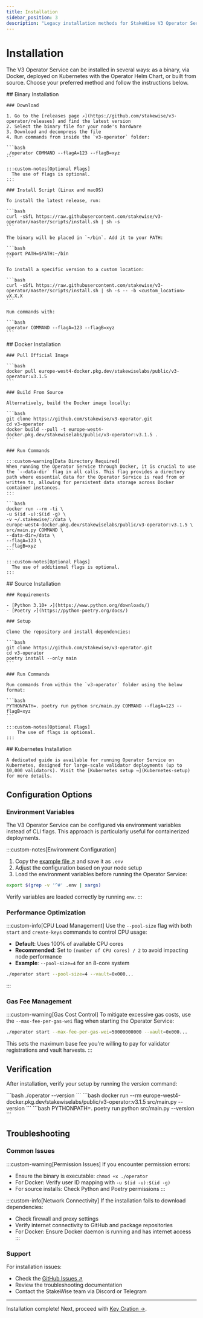 ```yaml
---
title: Installation
sidebar_position: 3
description: "Legacy installation methods for StakeWise V3 Operator Service"
---
```



# Installation

The V3 Operator Service can be installed in several ways: as a binary, via Docker, deployed on Kubernetes with the Operator Helm Chart, or built from source. Choose your preferred method and follow the instructions below.

<Tabs groupId="installation-methods">
  <TabItem value="binary" label="Binary" default>
    ## Binary Installation

    ### Download

    1. Go to the [releases page ↗](https://github.com/stakewise/v3-operator/releases) and find the latest version
    2. Select the binary file for your node's hardware
    3. Download and decompress the file
    4. Run commands from inside the `v3-operator` folder:

    ```bash
    ./operator COMMAND --flagA=123 --flagB=xyz
    ```

    :::custom-notes[Optional Flags]
      The use of flags is optional.
    :::

    ### Install Script (Linux and macOS)

    To install the latest release, run:

    ```bash
    curl -sSfL https://raw.githubusercontent.com/stakewise/v3-operator/master/scripts/install.sh | sh -s
    ```

    The binary will be placed in `~/bin`. Add it to your PATH:

    ```bash
    export PATH=$PATH:~/bin
    ```

    To install a specific version to a custom location:

    ```bash
    curl -sSfL https://raw.githubusercontent.com/stakewise/v3-operator/master/scripts/install.sh | sh -s -- -b <custom_location> vX.X.X
    ```

    Run commands with:

    ```bash
    operator COMMAND --flagA=123 --flagB=xyz
    ```
  </TabItem>
  <TabItem value="docker" label="Docker Image">
    ## Docker Installation

    ### Pull Official Image

    ```bash
    docker pull europe-west4-docker.pkg.dev/stakewiselabs/public/v3-operator:v3.1.5
    ```

    ### Build From Source

    Alternatively, build the Docker image locally:

    ```bash
    git clone https://github.com/stakewise/v3-operator.git
    cd v3-operator
    docker build --pull -t europe-west4-docker.pkg.dev/stakewiselabs/public/v3-operator:v3.1.5 .
    ```

    ### Run Commands

    :::custom-warning[Data Directory Required]
    When running the Operator Service through Docker, it is crucial to use the `--data-dir` flag in all calls. This flag provides a directory path where essential data for the Operator Service is read from or written to, allowing for persistent data storage across Docker container instances.
    :::

    ```bash
    docker run --rm -ti \
    -u $(id -u):$(id -g) \
    -v ~/.stakewise/:/data \
    europe-west4-docker.pkg.dev/stakewiselabs/public/v3-operator:v3.1.5 \
    src/main.py COMMAND \
    --data-dir=/data \
    --flagA=123 \
    --flagB=xyz
    ```

    :::custom-notes[Optional Flags]
      The use of additional flags is optional.
    :::

  </TabItem>
  <TabItem value="source" label="Source Files">
    ## Source Installation

    ### Requirements

    - [Python 3.10+ ↗](https://www.python.org/downloads/)
    - [Poetry ↗](https://python-poetry.org/docs/)

    ### Setup

    Clone the repository and install dependencies:

    ```bash
    git clone https://github.com/stakewise/v3-operator.git
    cd v3-operator
    poetry install --only main
    ```

    ### Run Commands

    Run commands from within the `v3-operator` folder using the below format:

    ```bash
    PYTHONPATH=. poetry run python src/main.py COMMAND --flagA=123 --flagB=xyz
    ```

    :::custom-notes[Optional Flags]
        The use of flags is optional.
    :::
  </TabItem>
  <TabItem value="kubernetes" label="Kubernetes (Advanced)">
    ## Kubernetes Installation

    A dedicated guide is available for running Operator Service on Kubernetes, designed for large-scale validator deployments (up to 10,000 validators). Visit the [Kubernetes setup →](Kubernetes-setup) for more details.

  </TabItem>
</Tabs>

## Configuration Options

### Environment Variables

The V3 Operator Service can be configured via environment variables instead of CLI flags. This approach is particularly useful for containerized deployments.

:::custom-notes[Environment Configuration]
1. Copy the [example file ↗](https://github.com/stakewise/v3-operator/blob/master/.env.example) and save it as `.env`
2. Adjust the configuration based on your node setup
3. Load the environment variables before running the Operator Service:

```bash
export $(grep -v '^#' .env | xargs)
```

Verify variables are loaded correctly by running `env`.
:::

### Performance Optimization

:::custom-info[CPU Load Management]
Use the `--pool-size` flag with both `start` and `create-keys` commands to control CPU usage:

- **Default**: Uses 100% of available CPU cores
- **Recommended**: Set to `(number of CPU cores) / 2` to avoid impacting node performance
- **Example**: `--pool-size=4` for an 8-core system

```bash
./operator start --pool-size=4 --vault=0x000...
```
:::

### Gas Fee Management

:::custom-warning[Gas Cost Control]
To mitigate excessive gas costs, use the `--max-fee-per-gas-wei` flag when starting the Operator Service:

```bash
./operator start --max-fee-per-gas-wei=50000000000 --vault=0x000...
```

This sets the maximum base fee you're willing to pay for validator registrations and vault harvests.
:::

## Verification

After installation, verify your setup by running the version command:

<Tabs groupId="installation-methods">
  <TabItem value="binary" label="Binary">
    ```bash
    ./operator --version
    ```
  </TabItem>
  <TabItem value="docker" label="Docker">
    ```bash
    docker run --rm europe-west4-docker.pkg.dev/stakewiselabs/public/v3-operator:v3.1.5 src/main.py --version
    ```
  </TabItem>
  <TabItem value="source" label="Source">
    ```bash
    PYTHONPATH=. poetry run python src/main.py --version
    ```
  </TabItem>
</Tabs>

## Troubleshooting

### Common Issues

:::custom-warning[Permission Issues]
If you encounter permission errors:
- Ensure the binary is executable: `chmod +x ./operator`
- For Docker: Verify user ID mapping with `-u $(id -u):$(id -g)`
- For source installs: Check Python and Poetry permissions
:::

:::custom-info[Network Connectivity]
If the installation fails to download dependencies:
- Check firewall and proxy settings
- Verify internet connectivity to GitHub and package repositories
- For Docker: Ensure Docker daemon is running and has internet access
:::

### Support

For installation issues:
- Check the [GitHub Issues ↗](https://github.com/stakewise/v3-operator/issues)
- Review the troubleshooting documentation
- Contact the StakeWise team via Discord or Telegram

---

Installation complete! Next, proceed with [Key Cration →](key-creation-legacy).
